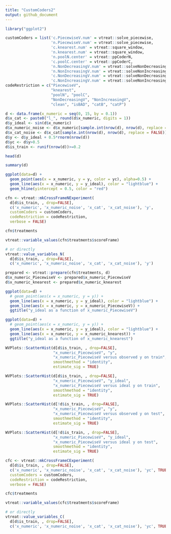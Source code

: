```yaml
---
title: "CustomCoders2"
output: github_document
---
```


```r
library("ggplot2")
```

```r
customCoders = list('c.PiecewiseV.num' = vtreat::solve_piecewise,
                    'n.PiecewiseV.num' = vtreat::solve_piecewise,
                    'c.knearest.num' = vtreat::square_window,
                    'n.knearest.num' = vtreat::square_window,
                    'n.poolN.center' = vtreat::ppCoderN, 
                    'c.poolC.center' = vtreat::ppCoderC,
                    'n.NonDecreasingV.num' = vtreat::solveNonDecreasing,
                    'n.NonIncreasingV.num' = vtreat::solveNonIncreasing, 
                    'c.NonDecreasingV.num' = vtreat::solveNonDecreasing,
                    'c.NonIncreasingV.num' = vtreat::solveNonIncreasing)
codeRestriction = c("PiecewiseV", 
                    "knearest",
                    "poolN", "poolC",
                    "NonDecreasingV", "NonIncreasingV",
                    "clean", "isBAD", "catB", "catP")
```


```r
d <- data.frame(x_numeric = seq(0, 15, by = 0.1))
d$x_cat <- paste0("l_", round(d$x_numeric, digits = 1))
d$y_ideal <- sin(d$x_numeric)
d$x_numeric_noise <- d$x_numeric[sample.int(nrow(d), nrow(d), replace = FALSE)]
d$x_cat_noise <- d$x_cat[sample.int(nrow(d), nrow(d), replace = FALSE)]
d$y <- d$y_ideal + 0.5*rnorm(nrow(d))
d$yc <- d$y>0.5
d$is_train <- runif(nrow(d))>=0.2

head(d)

summary(d)

ggplot(data=d) +
  geom_point(aes(x = x_numeric, y = y, color = yc), alpha=0.5) + 
  geom_line(aes(x = x_numeric, y = y_ideal), color = "lightblue") +
  geom_hline(yintercept = 0.5, color = "red")
```

```r
cfn <- vtreat::mkCrossFrameNExperiment(
  d[d$is_train, , drop=FALSE], 
  c('x_numeric', 'x_numeric_noise', 'x_cat', 'x_cat_noise'), 'y',
  customCoders = customCoders,
  codeRestriction = codeRestriction,
  verbose = FALSE)

cfn$treatments

vtreat::variable_values(cfn$treatments$scoreFrame)

# or directly
vtreat::value_variables_N(
  d[d$is_train, , drop=FALSE], 
  c('x_numeric', 'x_numeric_noise', 'x_cat', 'x_cat_noise'), 'y')

prepared <- vtreat::prepare(cfn$treatments, d)
d$x_numeric_PiecewiseV <- prepared$x_numeric_PiecewiseV
d$x_numeric_knearest <- prepared$x_numeric_knearest

ggplot(data=d) +
  # geom_point(aes(x = x_numeric, y = y)) + 
  geom_line(aes(x = x_numeric, y = y_ideal), color = "lightblue") + 
  geom_line(aes(x = x_numeric, y = x_numeric_PiecewiseV)) +
  ggtitle("y_ideal as a function of x_numeric_PiecewiseV")

ggplot(data=d) +
  # geom_point(aes(x = x_numeric, y = y)) + 
  geom_line(aes(x = x_numeric, y = y_ideal), color = "lightblue") + 
  geom_line(aes(x = x_numeric, y = x_numeric_knearest)) +
  ggtitle("y_ideal as a function of x_numeric_knearest")

WVPlots::ScatterHist(d[d$is_train, , drop=FALSE], 
                     "x_numeric_PiecewiseV", "y",
                     "x_numeric_PiecewiseV versus observed y on train",
                     smoothmethod = "identity",
                     estimate_sig = TRUE)

WVPlots::ScatterHist(d[d$is_train, , drop=FALSE], 
                     "x_numeric_PiecewiseV", "y_ideal",
                     "x_numeric_PiecewiseV versus ideal y on train",
                     smoothmethod = "identity",
                     estimate_sig = TRUE)

WVPlots::ScatterHist(d[!d$is_train, , drop=FALSE], 
                     "x_numeric_PiecewiseV", "y",
                     "x_numeric_PiecewiseV versus observed y on test",
                     smoothmethod = "identity",
                     estimate_sig = TRUE)

WVPlots::ScatterHist(d[!d$is_train, , drop=FALSE], 
                     "x_numeric_PiecewiseV", "y_ideal",
                     "x_numeric_PiecewiseV versus ideal y on test",
                     smoothmethod = "identity",
                     estimate_sig = TRUE)
```

```r
cfc <- vtreat::mkCrossFrameCExperiment(
  d[d$is_train, , drop=FALSE], 
  c('x_numeric', 'x_numeric_noise', 'x_cat', 'x_cat_noise'), 'yc', TRUE,
  customCoders = customCoders,
  codeRestriction = codeRestriction,
  verbose = FALSE)

cfc$treatments

vtreat::variable_values(cfc$treatments$scoreFrame)

# or directly
vtreat::value_variables_C(
  d[d$is_train, , drop=FALSE], 
  c('x_numeric', 'x_numeric_noise', 'x_cat', 'x_cat_noise'), 'yc', TRUE)
```

